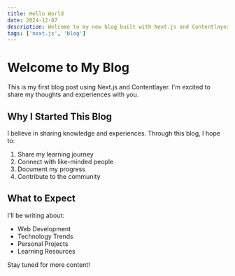 ```yaml
---
title: Hello World
date: 2024-12-07
description: Welcome to my new blog built with Next.js and Contentlayer
tags: ['next.js', 'blog']
---
```


# Welcome to My Blog

This is my first blog post using Next.js and Contentlayer. I'm excited to share my thoughts and experiences with you.

## Why I Started This Blog

I believe in sharing knowledge and experiences. Through this blog, I hope to:

1. Share my learning journey
2. Connect with like-minded people
3. Document my progress
4. Contribute to the community

## What to Expect

I'll be writing about:

- Web Development
- Technology Trends
- Personal Projects
- Learning Resources

Stay tuned for more content!
